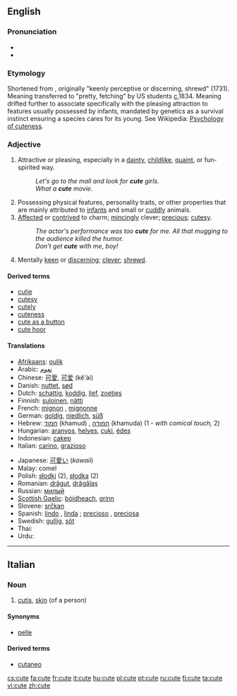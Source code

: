 {{wikipedia}}
==English==

===Pronunciation===
* {{audio|en-us-cute.ogg|Audio (US)}}
* {{rhymes|uːt}}

===Etymology===
Shortened from {{term|acute}}, originally "keenly perceptive or discerning, shrewd" (1731).  Meaning transferred to "pretty, fetching" by US students [[circa|c.]]1834.  Meaning drifted further to associate specifically with the pleasing attraction to features usually possessed by infants, mandated by genetics as a survival instinct ensuring a species cares for its young. See Wikipedia: [[w:Cute#Psychology_of_cuteness|Psychology of cuteness]].

===Adjective===
{{en-adj|cuter|cutest}}

# Attractive or pleasing, especially in a [[dainty]], [[childlike]], [[quaint]], or fun-spirited way.
#: ''Let's go to the mall and look for '''cute''' girls.''
#: ''What a '''cute''' movie.''
# Possessing physical features, personality traits, or other properties that are mainly attributed to [[infants]] and small or [[cuddly]] animals.
# [[affected|Affected]] or [[contrived]] to charm; [[mince#Verb|mincingly]] clever; [[precious]]; [[cutesy]].
#: ''The actor's performance was too '''cute''' for me.  All that mugging to the audience killed the humor.''
#: ''Don't get '''cute''' with me, boy!''
# Mentally [[keen]] or [[discerning]]; [[clever]]; [[shrewd]].

====Derived terms====
* [[cutie]]
* [[cutesy]]
* [[cutely]]
* [[cuteness]]
* [[cute as a button]]
* [[cute hoor]]

====Translations====
{{trans-top|Attractive or pleasing, especially in a dainty, childlike, quaint, or fun-spirited way}}
{{trans-mid}}
{{trans-bottom}}
{{trans-top|Possessing physical features, personality traits, or other properties that are mainly attributed to infants and small or cuddly animals}}
* [[Afrikaans]]: [[oulik]]
* Arabic: [[نعوم]]
* Chinese: [[可愛]], [[可爱]] (kě'ài)
* Danish: [[nuttet]], [[sød]]
* Dutch: [[schattig]], [[koddig]], [[lief]], [[zoetjes]]
* Finnish: [[suloinen]], [[nätti]]
* French: [[mignon]] {{m}}, [[mignonne]] {{f}}
* German: [[goldig]], [[niedlich]], [[süß]]
* Hebrew: [[חמוד]] (khamud) {{m}}, [[חמודה]] (khamuda) {{f}} (1 - ''with comical touch,'' 2)
* Hungarian: [[aranyos]], [[helyes]], [[cuki]], [[édes]]
* Indonesian: [[cakep]]
* Italian: [[carino]], [[grazioso]]
{{trans-mid}}
* Japanese: [[可愛い]] (''kawaii'')
* Malay: comel
* Polish: [[słodki]] {{m}} (2), [[słodka]] {{f}} (2)
* Romanian: [[drăguţ]], [[drăgălaş]]
* Russian: [[милый]]
* [[Scottish Gaelic]]: [[bòidheach]], [[grinn]]
* Slovene: [[srčkan]]
* Spanish: [[lindo]] {{m}}, [[linda]] {{f}}; [[precioso]] {{m}}, [[preciosa]] {{f}}
* Swedish: [[gullig]], [[söt]]
* Thai: {{Thai|[[น่ารัก]]}}
* Urdu: {{ur-Arab|[[معصوم]]}}
{{trans-bottom}}
{{trans-top|Affected or contrived to charm; mincingly clever; precious; cutesy}}
{{trans-mid}}
{{trans-bottom}}
{{trans-top|Mentally keen or discerning; clever; shrewd}}
{{trans-mid}}
{{trans-bottom}}

----

==Italian==
{{wikipedia|lang=it}}

===Noun===
{{it-noun|cut|f|e|i}}

# {{context|anatomy|lang=it}} [[cutis]], [[skin]] (of a person)

====Synonyms====
* [[pelle]]

====Derived terms====
* [[cutaneo]]

[[cs:cute]]
[[fa:cute]]
[[fr:cute]]
[[it:cute]]
[[hu:cute]]
[[pl:cute]]
[[pt:cute]]
[[ru:cute]]
[[fi:cute]]
[[ta:cute]]
[[vi:cute]]
[[zh:cute]]